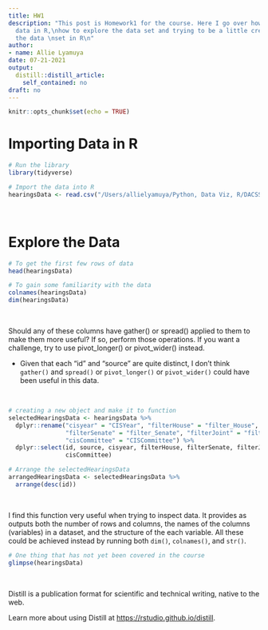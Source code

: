 ```yaml
---
title: HW1
description: "This post is Homework1 for the course. Here I go over how to import
  data in R,\nhow to explore the data set and trying to be a little creative with
  the data \nset in R\n"
author:
- name: Allie Lyamuya
date: 07-21-2021
output:
  distill::distill_article:
    self_contained: no
draft: no
---
```



```r
knitr::opts_chunk$set(echo = TRUE)
```

# Importing Data in R

```r
# Run the library
library(tidyverse)

# Import the data into R
hearingsData <- read.csv("/Users/allielyamuya/Python, Data Viz, R/DACSS601SS22021/_data/congressional_hearings.csv")
```

<br>

# Explore the Data 

```r
# To get the first few rows of data
head(hearingsData)

# To gain some familiarity with the data
colnames(hearingsData)
dim(hearingsData)
```

<br>

Should any of these columns have gather() or spread() applied to them to make 
them more useful? If so, perform those operations. If you want a challenge, 
try to use pivot_longer() or pivot_wider() instead.

* Given that each "id" and "source" are quite distinct, I don't think `gather()`
and `spread()` or `pivot_longer()` or `pivot_wider()` could have been useful in
this data. 

<br>


```r
# creating a new object and make it to function 
selectedHearingsData <- hearingsData %>%
  dplyr::rename("cisyear" = "CISYear", "filterHouse" = "filter_House", 
                "filterSenate" = "filter_Senate", "filterJoint" = "filter_Joint",
                "cisCommittee" = "CISCommittee") %>%
  dplyr::select(id, source, cisyear, filterHouse, filterSenate, filterJoint,
                cisCommittee)

# Arrange the selectedHearingsData
arrangedHearingsData <- selectedHearingsData %>%
  arrange(desc(id))
```

<br>

I find this function very useful when trying to inspect data. It provides as
outputs both the number of rows and columns, the names of the columns (variables)
in a dataset, and the structure of the each variable. All these could be 
achieved instead by running both `dim()`, `colnames()`, and `str()`. 

```r
# One thing that has not yet been covered in the course
glimpse(hearingsData)
```


<br>

Distill is a publication format for scientific and technical writing, native to the web.

Learn more about using Distill at <https://rstudio.github.io/distill>.


